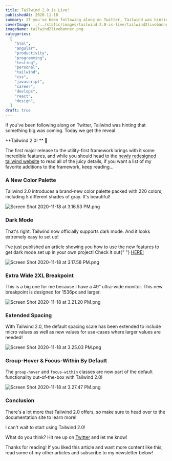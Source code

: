 ```yaml
---
title: Tailwind 2.0 is Live!
publishedAt: 2020-11-18
summary: If you've been following along on Twitter, Tailwind was hinting that something big was coming. Today we get the reveal - Tailwind v2.0!
coverImage: ../../static/images/tailwind-2.0-is-live/tailwind2livebanner.png
imageName: tailwind2livebanner.png
categories:
  [
    "html",
    "angular",
    "productivity",
    "programming",
    "testing",
    "personal",
    "tailwind",
    "css",
    "javascript",
    "career",
    "devlops",
    "react",
    "design",
  ]
draft: true
---
```


If you've been following along on Twitter, Tailwind was hinting that something big was coming. Today we get the reveal.

**Tailwind 2.0! ** 🥳

The first major release to the utility-first framework brings with it some incredible features, and while you should head to the [newly redesigned tailwind website](https://tailwindcss.com/) to read all of the juicy details, if you want a list of my favorite additions to the framework, keep reading...

### A New Color Palette

Tailwind 2.0 introduces a brand-new color palette packed with 220 colors, including 5 different shades of gray. It's beautiful!

![Screen Shot 2020-11-18 at 3.16.53 PM.png](https://cdn.hashnode.com/res/hashnode/image/upload/v1605734222322/MnyoMskbw.png)

### Dark Mode

That's right. Tailwind now officially supports dark mode. And it looks extremely easy to set up!

<Ideaquote>
  I've just published an article showing you how to use the new features to get
  dark mode set up in your own project! Check it out{" "}
  <a
    href="https://braydoncoyer.dev/blog/how-to-implement-dark-mode-with-tailwind-2/"
    target="_blank"
  >
    HERE!
  </a>
</Ideaquote>

![Screen Shot 2020-11-18 at 3.17.58 PM.png](https://cdn.hashnode.com/res/hashnode/image/upload/v1605734286106/C0crC4tXp.png)

### Extra Wide 2XL Breakpoint

This is a big one for me because I have a 49" ultra-wide monitor. This new breakpoint is designed for 1536px and larger.

![Screen Shot 2020-11-18 at 3.21.20 PM.png](https://cdn.hashnode.com/res/hashnode/image/upload/v1605734491707/231poqlx9.png)

### Extended Spacing

With Tailwind 2.0, the default spacing scale has been extended to include micro values as well as new values for use-cases where larger values are needed!

![Screen Shot 2020-11-18 at 3.25.03 PM.png](https://cdn.hashnode.com/res/hashnode/image/upload/v1605734712264/TDjbu8WVA.png)

### Group-Hover & Focus-Within By Default

The `group-hover` and `focus-within` classes are now part of the default functionality out-of-the-box with Tailwind 2.0!

![Screen Shot 2020-11-18 at 3.27.47 PM.png](https://cdn.hashnode.com/res/hashnode/image/upload/v1605734875081/bKX5HEEXK.png)

### Conclusion

There's a lot more that Tailwind 2.0 offers, so make sure to head over to the documentation site to learn more!

I can't wait to start using Tailwind 2.0!

What do you think? Hit me up on [Twitter](https://twitter.com/BraydonCoyer) and let me know!

Thanks for reading! If you liked this article and want more content like this, read some of my other articles and subscribe to my newsletter below!
